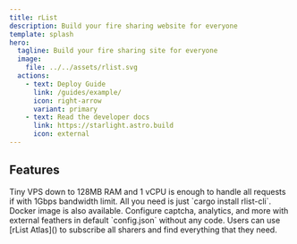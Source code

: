 ```yaml
---
title: rList
description: Build your fire sharing website for everyone
template: splash
hero:
  tagline: Build your fire sharing site for everyone
  image:
    file: ../../assets/rlist.svg
  actions:
    - text: Deploy Guide
      link: /guides/example/
      icon: right-arrow
      variant: primary
    - text: Read the developer docs
      link: https://starlight.astro.build
      icon: external
---
```



## Features

<CardGrid stagger>
	<Card title="Insane Performance" icon="rocket">
		Tiny VPS down to 128MB RAM and 1 vCPU is enough to handle all requests if with 1Gbps bandwidth limit.
	</Card>
	<Card title="Easy to Deploy" icon="setting">
		All you need is just `cargo install rlist-cli`. Docker image is also available.
	</Card>
	<Card title="External Feather" icon="external">
		Configure captcha, analytics, and more with external feathers in default `config.json` without any code.
	</Card>
	<Card title="Atlas" icon="open-book">
		Users can use [rList Atlas]() to subscribe all sharers and find everything that they need.
	</Card>
</CardGrid>
